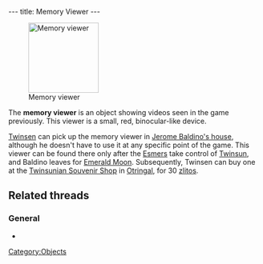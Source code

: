 ---
title: Memory Viewer
---

[[Image:Viewer.gif|right|140px|thumb|Memory viewer]]

The '''memory viewer''' is an object showing videos seen in the game previously. This viewer is a small, red, binocular-like device.

[[Twinsen]] can pick up the memory viewer in [[Jerome Baldino's residence (Port-Ludo)|Jerome Baldino's house]], although he doesn't have to use it at any specific point of the game. This viewer can be found there only after the [[Esmers]] take control of [[Twinsun]], and Baldino leaves for [[Emerald Moon]]. Subsequently, Twinsen can buy one at the [[Twinsunian Souvenir Shop]] in [[Otringal]], for 30 [[zlitos]].

==Related threads==
===General===
* {{thread|id=3820|title=I finished LBA2 yesterday}}

[[Category:Objects]]